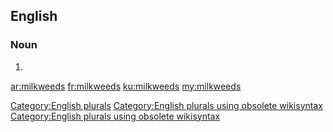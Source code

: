 ==English==

===Noun===
{{head|en}}

# {{plural of|milkweed}}

[[Category:English plurals]][[Category:English plurals using obsolete wikisyntax]][[Category:English plurals using obsolete wikisyntax]]

[[ar:milkweeds]]
[[fr:milkweeds]]
[[ku:milkweeds]]
[[my:milkweeds]]